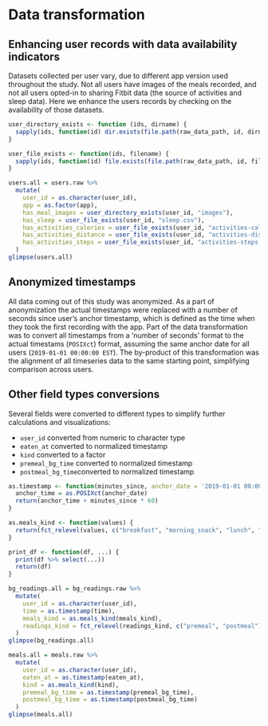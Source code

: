 # Data transformation

## Enhancing user records with data availability indicators

Datasets collected per user vary, due to different app version used throughout the study. Not all users have images of the meals recorded, and not all users opted-in to sharing Fitbit data (the source of activities and sleep data). Here we enhance the users records by checking on the availability of those datasets.

```r
user_directory_exists <- function (ids, dirname) {
  sapply(ids, function(id) dir.exists(file.path(raw_data_path, id, dirname)))
}

user_file_exists <- function(ids, filename) {
  sapply(ids, function(id) file.exists(file.path(raw_data_path, id, filename)))
}

users.all = users.raw %>%
  mutate(
    user_id = as.character(user_id),
    app = as.factor(app),
    has_meal_images = user_directory_exists(user_id, "images"),
    has_sleep = user_file_exists(user_id, "sleep.csv"),
    has_activities_calories = user_file_exists(user_id, "activities-calories.csv"),
    has_activities_distance = user_file_exists(user_id, "activities-distance.csv"),
    has_activities_steps = user_file_exists(user_id, "activities-steps.csv")
  )
glimpse(users.all)
```

## Anonymized timestamps

All data coming out of this study was anonymized. As a part of anonymization the actual timestamps were replaced with a number of seconds since user's anchor timestamp, which is defined as the time when they took the first recording with the app. Part of the data transformation was to convert all timestamps from a 'number of seconds' format to the actual timestams (`POSIXct`) format, assuming the same anchor date for all users (`2019-01-01 00:00:00 EST`). The by-product of this transformation was the alignment of all timeseries data to the same starting point, simplifying comparison across users.

## Other field types conversions

Several fields were converted to different types to simplify further calculations and visualizations:

* `user_id` converted from numeric to character type
* `eaten_at` converted to normalized timestamp
* `kind` converted to a factor
* `premeal_bg_time` converted to normalized timestamp
* `postmeal_bg_time`converted to normalized timestamp

```r
as.timestamp <- function(minutes_since, anchor_date = '2019-01-01 00:00:00 EST') {
  anchor_time = as.POSIXct(anchor_date)
  return(anchor_time + minutes_since * 60)
}

as.meals_kind <- function(values) {
  return(fct_relevel(values, c("breakfast", "morning_snack", "lunch", "afternoon_snack", "dinner", "after_dinner_snack")))
}

print_df <- function(df, ...) {
  print(df %>% select(...))
  return(df)
}
```

```r
bg_readings.all = bg_readings.raw %>%
  mutate(
    user_id = as.character(user_id),
    time = as.timestamp(time), 
    meals_kind = as.meals_kind(meals_kind),
    readings_kind = fct_relevel(readings_kind, c("premeal", "postmeal"))
  )
glimpse(bg_readings.all)
```

```r
meals.all = meals.raw %>%
  mutate(
    user_id = as.character(user_id),
    eaten_at = as.timestamp(eaten_at),
    kind = as.meals_kind(kind),
    premeal_bg_time = as.timestamp(premeal_bg_time),
    postmeal_bg_time = as.timestamp(postmeal_bg_time)
  )
glimpse(meals.all)
```